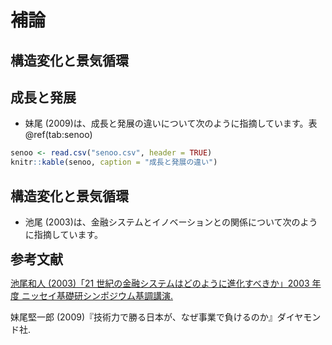 # 補論 {#appendix}

## 構造変化と景気循環 {#change}

## 成長と発展 {#growth-development}

- 妹尾 (2009)は、成長と発展の違いについて次のように指摘しています。表\@ref(tab:senoo)

```r
senoo <- read.csv("senoo.csv", header = TRUE)
knitr::kable(senoo, caption = "成長と発展の違い")
```

## 構造変化と景気循環 {#change}

- 池尾 (2003)は、金融システムとイノベーションとの関係について次のように指摘しています。

<span style="font-size: 150%">**参考文献**</span>

[池尾和人 (2003)「21 世紀の金融システムはどのように進化すべきか」2003 年度 ニッセイ基礎研シンポジウム基調講演.](https://www.nli-research.co.jp/files/user/pdf/publicity/event/03kicho.pdf?site=nli)

妹尾堅一郎 (2009)『技術力で勝る日本が、なぜ事業で負けるのか』ダイヤモンド社.
